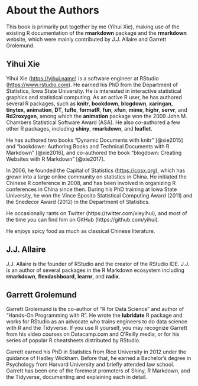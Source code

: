 # About the Authors {#author .unnumbered}

This book is primarily put together by me (Yihui Xie), making use of the existing R documentation of the **rmarkdown** package and the **rmarkdown** website, which were mainly contributed by J.J. Allaire and Garrett Grolemund.

## Yihui Xie {-}

Yihui Xie (<https://yihui.name>) is a software engineer at RStudio (<https://www.rstudio.com>). He earned his PhD from the Department of Statistics, Iowa State University. He is interested in interactive statistical graphics and statistical computing. As an active R user, he has authored several R packages, such as **knitr**, **bookdown**, **blogdown**, **xaringan**, **tinytex**, **animation**, **DT**, **tufte**, **formatR**, **fun**, **xfun**, **mime**, **highr**, **servr**, and **Rd2roxygen**, among which the **animation** package won the 2009 John M. Chambers Statistical Software Award (ASA). He also co-authored a few other R packages, including **shiny**, **rmarkdown**, and **leaflet**.

He has authored two books "Dynamic Documents with knitr" [@xie2015] and "bookdown: Authoring Books and Technical Documents with R Markdown" [@xie2016], and co-authored the book "blogdown: Creating Websites with R Markdown" [@xie2017].

In 2006, he founded the Capital of Statistics (<https://cosx.org>), which has grown into a large online community on statistics in China. He initiated the Chinese R conference in 2008, and has been involved in organizing R conferences in China since then. During his PhD training at Iowa State University, he won the Vince Sposito Statistical Computing Award (2011) and the Snedecor Award (2012) in the Department of Statistics.

He occasionally rants on Twitter (https://twitter.com/xieyihui), and most of the time you can find him on GitHub (https://github.com/yihui).

He enjoys spicy food as much as classical Chinese literature.

## J.J. Allaire {-}

J.J. Allaire is the founder of RStudio and the creator of the RStudio IDE. J.J. is an author of several packages in the R Markdown ecosystem including **rmarkdown**, **flexdashboard**, **learnr**, and **radix**. 

## Garrett Grolemund {-}

Garrett Grolemund is the co-author of "R for Data Science" and author of "Hands-On Programming with R". He wrote the **lubridate** R package and works for RStudio as an advocate who trains engineers to do data science with R and the Tidyverse. If you use R yourself, you may recognize Garrett from his video courses on Datacamp.com and O'Reilly media, or for his series of popular R cheatsheets distributed by RStudio.

Garrett earned his PhD in Statistics from Rice University in 2012 under the guidance of Hadley Wickham. Before that, he earned a Bachelor's degree in Psychology from Harvard University and briefly attended law school. Garrett has been one of the foremost promoters of Shiny, R Markdown, and the Tidyverse, documenting and explaining each in detail.
